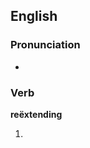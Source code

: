 ==English==

===Pronunciation===
* {{a|UK}} {{IPA|/ɹi.ɛksˈtɛndɪŋ/}}

===Verb===
'''reëxtending'''

# {{present participle of|[[reëxtend]]}}